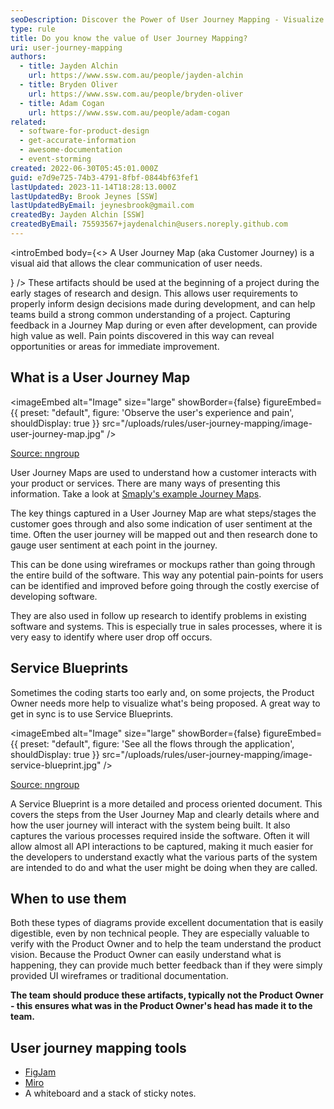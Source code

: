 ```yaml
---
seoDescription: Discover the Power of User Journey Mapping - Visualize Customer Needs and Improve Your Product or Service. (Note - I've kept it concise at around 150-160 characters, included primary keywords naturally, and reflected user intent)
type: rule
title: Do you know the value of User Journey Mapping?
uri: user-journey-mapping
authors:
  - title: Jayden Alchin
    url: https://www.ssw.com.au/people/jayden-alchin
  - title: Bryden Oliver
    url: https://www.ssw.com.au/people/bryden-oliver
  - title: Adam Cogan
    url: https://www.ssw.com.au/people/adam-cogan
related:
  - software-for-product-design
  - get-accurate-information
  - awesome-documentation
  - event-storming
created: 2022-06-30T05:45:01.000Z
guid: e7d9e725-74b3-4791-8fbf-0844bf63fef1
lastUpdated: 2023-11-14T18:28:13.000Z
lastUpdatedBy: Brook Jeynes [SSW]
lastUpdatedByEmail: jeynesbrook@gmail.com
createdBy: Jayden Alchin [SSW]
createdByEmail: 75593567+jaydenalchin@users.noreply.github.com
---
```


<introEmbed
  body={<>
A User Journey Map (aka Customer Journey) is a visual aid that allows the clear communication of user needs.

<introYoutube url="https://www.youtube.com/embed/jIAFVNz2jdc" description="Video: What is User Journey Mapping? (7 min)" />
  </>}
/>
These artifacts should be used at the beginning of a project during the early stages of research and design. This allows user requirements to properly inform design decisions made during development, and can help teams build a strong common understanding of a project. Capturing feedback in a Journey Map during or even after development, can provide high value as well. Pain points discovered in this way can reveal opportunities or areas for immediate improvement.

## What is a User Journey Map


<imageEmbed
  alt="Image"
  size="large"
  showBorder={false}
  figureEmbed={{
    preset: "default",
    figure: 'Observe the user\'s experience and pain',
    shouldDisplay: true
  }}
  src="/uploads/rules/user-journey-mapping/image-user-journey-map.jpg"
/>

[Source: nngroup](https://www.nngroup.com/articles/analyze-customer-journey-map/)

User Journey Maps are used to understand how a customer interacts with your product or services. There are many ways of presenting this information. Take a look at [Smaply's example Journey Maps](https://www.smaply.com/blog/example-journey-maps).

The key things captured in a User Journey Map are what steps/stages the customer goes through and also some indication of user sentiment at the time. Often the user journey will be mapped out and then research done to gauge user sentiment at each point in the journey.

This can be done using wireframes or mockups rather than going through the entire build of the software. This way any potential pain-points for users can be identified and improved before going through the costly exercise of developing software.

They are also used in follow up research to identify problems in existing software and systems. This is especially true in sales processes, where it is very easy to identify where user drop off occurs.

## Service Blueprints

Sometimes the coding starts too early and, on some projects, the Product Owner needs more help to visualize what's being proposed. A great way to get in sync is to use Service Blueprints.


<imageEmbed
  alt="Image"
  size="large"
  showBorder={false}
  figureEmbed={{
    preset: "default",
    figure: 'See all the flows through the application',
    shouldDisplay: true
  }}
  src="/uploads/rules/user-journey-mapping/image-service-blueprint.jpg"
/>

[Source: nngroup](https://www.nngroup.com/articles/analyze-customer-journey-map/)

A Service Blueprint is a more detailed and process oriented document. This covers the steps from the User Journey Map and clearly details where and how the user journey will interact with the system being built. It also captures the various processes required inside the software. Often it will allow almost all API interactions to be captured, making it much easier for the developers to understand exactly what the various parts of the system are intended to do and what the user might be doing when they are called.

## When to use them

Both these types of diagrams provide excellent documentation that is easily digestible, even by non technical people. They are especially valuable to verify with the Product Owner and to help the team understand the product vision. Because the Product Owner can easily understand what is happening, they can provide much better feedback than if they were simply provided UI wireframes or traditional documentation.

**The team should produce these artifacts, typically not the Product Owner - this ensures what was in the Product Owner's head has made it to the team.**

## User journey mapping tools

* [FigJam](https://www.figma.com/figjam/)
* [Miro](https://miro.com/index/)
* A whiteboard and a stack of sticky notes.
